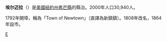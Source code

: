 {{Infobox settlement
| official_name          = 埃爾邁拉<BR>Elmira, New York
| settlement_type        = 
| image_skyline          =
| image_flag             = 
| image_seal             = 
| image_map              = Elmiranymap.jpg
| map_caption            = 
| latd  = 42 |latm  = 05 |lats  = 07 |latNS  = N
| longd = 76 |longm = 48 |longs = 33 |longEW = W
| coordinates_type       = region:US_type:city
| coordinates_display    = inline,title
| coordinates_footnotes  =
| subdivision_type       = 國家
| subdivision_type1      = [[美國行政區劃|州]]
| subdivision_type2      = [[紐約州縣份列表|縣]]
| subdivision_name       = 美國
| subdivision_name1      = [[紐約州|紐約州]]
| subdivision_name2      = [[希芒縣|希芒縣]]
| leader_title           = [[市長|市長]]
| leader_name            = Susan J. Skidmore（[[民主黨_(美國)|D]]）
| area_footnotes         =
| area_magnitude         = 1 E8
| area_total_sq_mi       = 7.58
| area_total_km2         = 12.2
| area_land_sq_mi        = 7.28
| area_land_km2          = 11.72
| area_water_sq_mi       = 0.3
| area_water_km2         = 0.48
| area_water_percent     =
| elevation_footnotes    =
| elevation_ft           = 873
| elevation_m            = 266
| population_as_of       = 2010
| population_footnotes   =
| population             = 29,200
| population_density_sq_mi = 4229.5
| population_density_km2 = 1632
| timezone               = [[東岸標準時間|EST]]
| utc_offset             = -5
| timezone_DST           = [[東岸夏令時間|EDT]]
| utc_offset_DST         = -4
| area_code              = [[+607|607]]
| blank_name             = [[Federal_Information_Processing_Standard|FIPS code]]
| blank_info             = 36-24229
| website                = [http://www.cityofelmira.net/ CityOfElmira.net]
| footnotes              =
}}
'''埃尔迈拉'''（{{lang-en|Elmira, New York}}）是[[美國|美國]][[紐約州|紐約州]][[希芒縣|希芒縣]]的縣治。2000年人口30,940人。

1792年開埠，稱為「Town of Newtown」（直譯為新鎮鎮）。1808年改名，1864年設市。
{{New York}}
{{Authority control}}
{{NewYork-stub}}
[[Category:紐約州城市|E]]